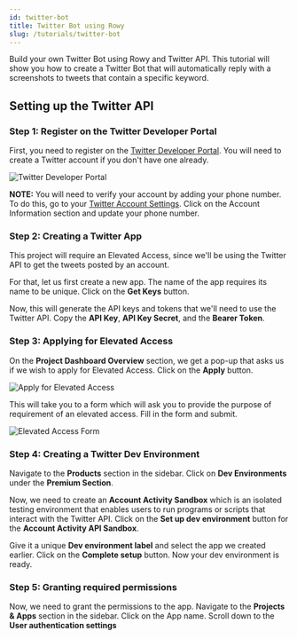 ```yaml
---
id: twitter-bot
title: Twitter Bot using Rowy
slug: /tutorials/twitter-bot
---
```



Build your own Twitter Bot using Rowy and Twitter API. This tutorial will show you how to create a Twitter Bot that will automatically reply with a screenshots to tweets that contain a specific keyword.

## Setting up the Twitter API

### Step 1: Register on the Twitter Developer Portal

First, you need to register on the [Twitter Developer Portal](https://developer.twitter.com/en/portal/dashboard). You will need to create a Twitter account if you don't have one already.

<img src={twitterSetup} alt="Twitter Developer Portal" />

**NOTE:** You will need to verify your account by adding your phone number. To do this, go to your [Twitter Account Settings](https://twitter.com/settings/account). Click on the Account Information section and update your phone number.

### Step 2: Creating a Twitter App

This project will require an Elevated Access, since we'll be using the Twitter API to get the tweets posted by an account. 

For that, let us first create a new app. The name of the app requires its name to be unique. Click on the **Get Keys** button.

Now, this will generate the API keys and tokens that we'll need to use the Twitter API. Copy the **API Key**, **API Key Secret**, and the **Bearer Token**.


### Step 3: Applying for Elevated Access

On the **Project Dashboard Overview** section, we get a pop-up that asks us if we wish to apply for Elevated Access. Click on the **Apply** button.

<img src={elevatedButton} alt="Apply for Elevated Access" />

This will take you to a form which will ask you to provide the purpose of requirement of an elevated access. Fill in the form and submit.

<img src={elevatedSubmit} alt="Elevated Access Form" />


### Step 4: Creating a Twitter Dev Environment

Navigate to the **Products** section in the sidebar. Click on **Dev Environments** under the **Premium Section**.

Now, we need to create an **Account Activity Sandbox** which is an isolated testing environment that enables users to run programs or scripts that interact with the Twitter API. Click on the **Set up dev environment** button for the **Account Activity API Sandbox**.

Give it a unique **Dev environment label** and select the app we created earlier. Click on the **Complete setup** button. Now your dev environment is ready.


### Step 5: Granting required permissions

Now, we need to grant the permissions to the app. Navigate to the **Projects & Apps** section in the sidebar. Click on the App name. Scroll down to the **User authentication settings**